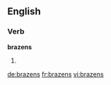 ==English==

===Verb===
'''brazens'''

# {{third-person singular of|[[brazen]]}}

[[de:brazens]]
[[fr:brazens]]
[[vi:brazens]]